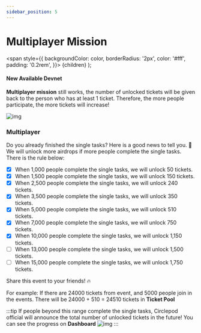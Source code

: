 ```yaml
---
sidebar_position: 5
---
```


# Multiplayer Mission

  <span
    style={{
      backgroundColor: color,
      borderRadius: '2px',
      color: '#fff',
      padding: '0.2rem',
    }}>
    {children}
  </span>
);

#### New Available <Highlight color="#25c2a0">Devnet</Highlight>


**Multiplayer mission** still works, the number of unlocked tickets will be given back to the person who has at least 1 ticket. Therefore, the more people participate, the more tickets will increase!

![img](/img/event/tickets.png)


### Multiplayer
Do you already finished the single tasks? Here is a good news to tell you. 👏
We will unlock more airdrops if more people complete the single tasks. There is the rule below: 

- [x] When 1,000 people complete the single tasks, we will unlock 50 tickets.
- [x] When 1,500 people complete the single tasks, we will unlock 150 tickets.
- [x] When 2,500 people complete the single tasks, we will unlock 240 tickets.
- [x] When 3,500 people complete the single tasks, we will unlock 350 tickets.
- [x] When 5,000 people complete the single tasks, we will unlock 510 tickets.
- [x] When 7,000 people complete the single tasks, we will unlock 750 tickets.
- [x] When 10,000 people complete the single tasks, we will unlock 1,150 tickets.
- [ ] When 13,000 people complete the single tasks, we will unlock 1,500 tickets.
- [ ] When 15,000 people complete the single tasks, we will unlock 1,750 tickets.

Share this event to your friends! 🔥

For example:
If there are 24000 tickets from event, and 5000 people join in the events. There will be 24000 + 510 = 24510 tickets in **Ticket Pool**

:::tip
If people beyond this range complete the single tasks, 
Circlepod official will announce the total number of unlocked tickets in the future!
You can see the progress on **Dashboard**
![img](/img/event/stake.png)
:::